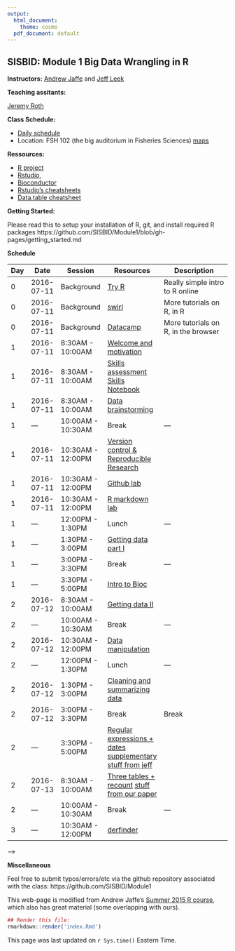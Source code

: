 ```yaml
---
output:
  html_document:
    theme: cosmo
  pdf_document: default
---
```


## SISBID: Module 1 Big Data Wrangling in R 

**Instructors:** [Andrew Jaffe](http://www.aejaffe.com/) and [Jeff Leek](http://www.jtleek.com/)

**Teaching assitants:** 

[Jeremy Roth](http://students.washington.edu/jhroth/)



**Class Schedule:**

* [Daily schedule](https://www.biostat.washington.edu/suminst/sisbid)
* Location: FSH 102 (the big auditorium in Fisheries Sciences) [maps](https://www.biostat.washington.edu/suminst/maps)


**Ressources:**

* [R project](http://www.r-project.org/)
* [Rstudio](http://www.rstudio.com/),
* [Bioconductor](http://bioconductor.org/)
* [Rstudio's cheatsheets](http://www.rstudio.com/resources/cheatsheets/) 
* [Data.table cheatsheet](https://s3.amazonaws.com/assets.datacamp.com/img/blog/data+table+cheat+sheet.pdf)

**Getting Started:**

Please read this to setup your installation of R, git, and install required R packages
https://github.com/SISBID/Module1/blob/gh-pages/getting_started.md

**Schedule**


| Day  | Date  |  Session | Resources  |  Description |
|----|------------|--------------|---------------------|--------------------------------------|
| 0  | 2016-07-11  | Background  | [Try R](http://tryr.codeschool.com/)  | Really simple intro to R online  |
| 0  | 2016-07-11  | Background | [swirl](http://swirlstats.com/)  | More tutorials on R, in R  |
| 0 | 2016-07-11 | Background | [Datacamp](http://datacamp.com/) | More tutorials on R, in the browser |
| 1 | 2016-07-11 | 8:30AM - 10:00AM |[Welcome and motivation](https://docs.google.com/presentation/d/1WeOfmSZTWUm74rA-jqV-gnoQcI1oJpe6ecntWPJ-iK8/edit)||
| 1 | 2016-07-11 | 8:30AM - 10:00AM | [Skills assessment](https://docs.google.com/spreadsheets/d/18KQQd4LY5k8Ucux1MvWCsQGQJlvd0ECTnn-3ixdOKFM/edit?usp=sharing) [Skills Notebook](https://raw.githubusercontent.com/SISBID/Module1/gh-pages/labs/skills_notebook.Rmd) ||
| 1 | 2016-07-11 | 8:30AM - 10:00AM |[Data brainstorming](https://docs.google.com/document/d/1yxcXeKAGhu1CyPatuBmgfRp4XbVJVEhc2Zp4Yl-Q9pk/edit?usp=sharing) ||
|1 | --- | 10:00AM - 10:30AM | Break | --- |
|1 | 2016-07-11 | 10:30AM - 12:00PM | [Version control & Reproducible Research](https://docs.google.com/presentation/d/1WeOfmSZTWUm74rA-jqV-gnoQcI1oJpe6ecntWPJ-iK8/edit) |  |
|1 | 2016-07-11 | 10:30AM - 12:00PM | [Github lab]()  |  |
|1 | 2016-07-11 | 10:30AM - 12:00PM | [R markdown lab]() |  |
|1 | --- | 12:00PM - 1:30PM | Lunch| --- |
|1 | --- | 1:30PM - 3:00PM | [Getting data part I](http://aejaffe.com/summerR_2016/Data_IO/lecture/Data_IO.html#1)| |
|1 | --- | 3:00PM - 3:30PM | Break | --- |
|1 | --- | 3:30PM - 5:00PM | [Intro to Bioc](http://sisbid.github.io/Module1/lecture_notes/Bioconductor_intro.html#1)||
|2 | 2016-07-12 | 8:30AM - 10:00AM | [Getting data II]() | |
|2 | --- | 10:00AM - 10:30AM | Break | --- |
|2 | 2016-07-12 | 10:30AM - 12:00PM | [Data manipulation]() |  |
|2 | --- | 12:00PM - 1:30PM | Lunch| --- |
|2 | 2016-07-12 | 1:30PM - 3:00PM | [Cleaning and summarizing data](http://aejaffe.com/summerR_2016/Data_Cleaning/lecture/Data_Cleaning.html#1)| |
|2 | 2016-07-12 | 3:00PM - 3:30PM | Break | Break |
|2 | --- | 3:30PM - 5:00PM | [Regular expressions + dates](http://aejaffe.com/summerR_2016/Data_Cleaning/lecture/Data_Cleaning.html#1) [supplementary stuff from jeff](http://slides.com/jeffleek/sisbid-m1-d2#/8) | |
|2 | 2016-07-13 | 8:30AM - 10:00AM | [Three tables + recount](http://slides.com/jeffleek/sisbid-m1-d3) [stuff from our paper](http://leekgroup.github.io/recount-analyses/) | |
|2 | --- | 10:00AM - 10:30AM | Break | --- |
|3 | --- | 10:30AM - 12:00PM | [derfinder](http://bioconductor.org/packages/release/bioc/vignettes/derfinder/inst/doc/derfinder-quickstart.html) | |



-->

**Miscellaneous**

Feel free to submit typos/errors/etc via the github repository associated with the class: 
https://github.com/SISBID/Module1

This web-page is modified from Andrew Jaffe's [Summer 2015 R course](http://www.aejaffe.com/summerR_2015/), which also has great material (some overlapping with ours).

```r
## Render this file:
rmarkdown::render('index.Rmd')
```

This page was last updated on `r Sys.time()` Eastern Time.
